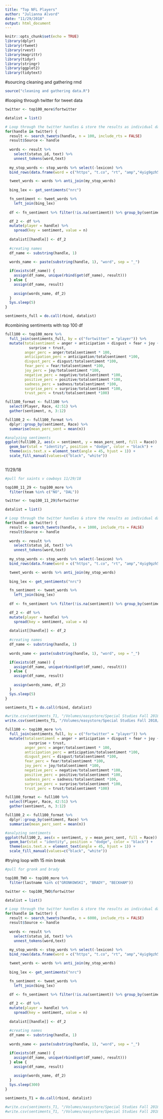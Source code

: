 ```yaml
---
title: "Top NFL Players"
author: "Julianna Alvord"
date: "11/29/2018"
output: html_document
---
```


```r
knitr::opts_chunk$set(echo = TRUE)
library(dplyr)
library(rtweet)
library(rvest)
library(magrittr)
library(tidyr)
library(stringr)
library(ggplot2)
library(tidytext)
```


#sourcing cleaning and gathering rmd
```r
source("cleaning and gathering data.R")
```


#looping through twitter for tweet data
```r
twitter <- top100_more$fortwitter

datalist = list()

# Loop through the twitter handles & store the results as individual dataframes
for(handle in twitter) {
  result <- search_tweets(handle, n = 100, include_rts = FALSE)
  result$Source <- handle
  
  words <- result %>% 
    select(status_id, text) %>% 
    unnest_tokens(word,text)
    
  my_stop_words <- stop_words %>% select(-lexicon) %>% 
  bind_rows(data.frame(word = c("https", "t.co", "rt", "amp","4yig9gzh5t","fyy2ceydhi","78","fakenews")))

  tweet_words <- words %>% anti_join(my_stop_words)
  
  bing_lex <- get_sentiments("nrc")

  fn_sentiment <- tweet_words %>% 
    left_join(bing_lex) 
  
  df <- fn_sentiment %>% filter(!is.na(sentiment)) %>% group_by(sentiment) %>% summarise(n=n())

  df_2 <- df %>%
  mutate(player = handle) %>%
    spread(key = sentiment, value = n)
  
  datalist[[handle]] <- df_2
  
  #creating names
  df_name <- substring(handle, 1)
  
  words_name <- paste(substring(handle, 1), "word", sep = "_")

  if(exists(df_name)) {
    assign(df_name, unique(rbind(get(df_name), result)))
  } else {
    assign(df_name, result)
    
    assign(words_name, df_2)
  }
  Sys.sleep(5)
}

sentiments_full = do.call(rbind, datalist)
```

#combining sentiments with top 100 df
```r
full100 <- top100_more %>%
  full_join(sentiments_full, by = c("fortwitter" = "player")) %>%
  mutate(totalsentiment = anger + anticipation + disgust + fear + joy + negative + positive + sadness +
           surprise + trust,
         anger_perc = anger/totalsentiment * 100,
         anticipation_perc = anticipation/totalsentiment *100,
         disgust_perc = disgust/totalsentiment *100,
         fear_perc = fear/totalsentiment *100,
         joy_perc = joy/totalsentiment *100,
         negative_perc = negative/totalsentiment *100,
         positive_perc = positive/totalsentiment *100,
         sadness_perc = sadness/totalsentiment *100,
         surprise_perc = surprise/totalsentiment *100,
         trust_perc = trust/totalsentiment *100)

full100_format <- full100 %>%
  select(Player, Race, 42:51) %>%
  gather(sentiment, n, 3:12)

full100_2 <- full100_format %>%
  dplyr::group_by(sentiment, Race) %>%
  summarise(mean_perc_sent = mean(n))

#analyzing sentiments
ggplot(full100_2, aes(x = sentiment, y = mean_perc_sent, fill = Race)) +
  geom_bar(stat = "identity", position = "dodge", color = "black") +
  theme(axis.text.x = element_text(angle = 45, hjust = 1)) +
  scale_fill_manual(values=c("black", "white"))
  
```

11/29/18
```r
#pull for saints v cowboys 11/29/18

top100_11_29 <- top100_more %>%
  filter(team %in% c("NO", "DAL"))

twitter <- top100_11_29$fortwitter

datalist = list()

# Loop through the twitter handles & store the results as individual dataframes
for(handle in twitter) {
  result <- search_tweets(handle, n = 1000, include_rts = FALSE)
  result$Source <- handle
  
  words <- result %>% 
    select(status_id, text) %>% 
    unnest_tokens(word,text)
    
  my_stop_words <- stop_words %>% select(-lexicon) %>% 
  bind_rows(data.frame(word = c("https", "t.co", "rt", "amp","4yig9gzh5t","fyy2ceydhi","78","fakenews")))

  tweet_words <- words %>% anti_join(my_stop_words)
  
  bing_lex <- get_sentiments("nrc")

  fn_sentiment <- tweet_words %>% 
    left_join(bing_lex) 
  
  df <- fn_sentiment %>% filter(!is.na(sentiment)) %>% group_by(sentiment) %>% summarise(n=n())

  df_2 <- df %>%
  mutate(player = handle) %>%
    spread(key = sentiment, value = n)
  
  datalist[[handle]] <- df_2
  
  #creating names
  df_name <- substring(handle, 1)
  
  words_name <- paste(substring(handle, 1), "word", sep = "_")

  if(exists(df_name)) {
    assign(df_name, unique(rbind(get(df_name), result)))
  } else {
    assign(df_name, result)
    
    assign(words_name, df_2)
  }
  Sys.sleep(5)
}

sentiments_T1 = do.call(rbind, datalist)

#write.csv(sentiments_T1, "/Volumes/easystore/Special Studies Fall 2018/sentiments_t1 saints v dallas 180.csv")
write.csv(sentiments_T1, "/Volumes/easystore/Special Studies Fall 2018/sentiments_t1 saints v dallas 1000.csv")

```

```r
full100 <- top100_more %>%
  full_join(sentiments_full, by = c("fortwitter" = "player")) %>%
  mutate(totalsentiment = anger + anticipation + disgust + fear + joy + negative + positive + sadness +
           surprise + trust,
         anger_perc = anger/totalsentiment * 100,
         anticipation_perc = anticipation/totalsentiment *100,
         disgust_perc = disgust/totalsentiment *100,
         fear_perc = fear/totalsentiment *100,
         joy_perc = joy/totalsentiment *100,
         negative_perc = negative/totalsentiment *100,
         positive_perc = positive/totalsentiment *100,
         sadness_perc = sadness/totalsentiment *100,
         surprise_perc = surprise/totalsentiment *100,
         trust_perc = trust/totalsentiment *100)

full100_format <- full100 %>%
  select(Player, Race, 42:51) %>%
  gather(sentiment, n, 3:12)

full100_2 <- full100_format %>%
  dplyr::group_by(sentiment, Race) %>%
  summarise(mean_perc_sent = mean(n))

#analyzing sentiments
ggplot(full100_2, aes(x = sentiment, y = mean_perc_sent, fill = Race)) +
  geom_bar(stat = "identity", position = "dodge", color = "black") +
  theme(axis.text.x = element_text(angle = 45, hjust = 1)) +
  scale_fill_manual(values=c("black", "white"))
```

#trying loop with 15 min break
```r
#pull for gronk and brady

top100_TWO <- top100_more %>%
  filter(lastname %in% c("GRONKOWSKI", "BRADY", "BECKHAM"))

twitter <- top100_TWO$fortwitter

datalist = list()

# Loop through the twitter handles & store the results as individual dataframes
for(handle in twitter) {
  result <- search_tweets(handle, n = 6000, include_rts = FALSE)
  result$Source <- handle
  
  words <- result %>% 
    select(status_id, text) %>% 
    unnest_tokens(word,text)
    
  my_stop_words <- stop_words %>% select(-lexicon) %>% 
  bind_rows(data.frame(word = c("https", "t.co", "rt", "amp","4yig9gzh5t","fyy2ceydhi","78","fakenews")))

  tweet_words <- words %>% anti_join(my_stop_words)
  
  bing_lex <- get_sentiments("nrc")

  fn_sentiment <- tweet_words %>% 
    left_join(bing_lex) 
  
  df <- fn_sentiment %>% filter(!is.na(sentiment)) %>% group_by(sentiment) %>% summarise(n=n())

  df_2 <- df %>%
  mutate(player = handle) %>%
    spread(key = sentiment, value = n)
  
  datalist[[handle]] <- df_2
  
  #creating names
  df_name <- substring(handle, 1)
  
  words_name <- paste(substring(handle, 1), "word", sep = "_")

  if(exists(df_name)) {
    assign(df_name, unique(rbind(get(df_name), result)))
  } else {
    assign(df_name, result)
    
    assign(words_name, df_2)
  }
  Sys.sleep(300)
}

sentiments_T1 = do.call(rbind, datalist)

#write.csv(sentiments_T1, "/Volumes/easystore/Special Studies Fall 2018/sentiments_t1 saints v dallas 180.csv")
#write.csv(sentiments_T1, "/Volumes/easystore/Special Studies Fall 2018/sentiments_t1 saints v dallas 1000.csv")

```
